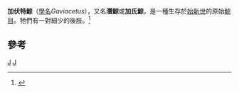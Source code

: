 {{Speciesbox
| taxon = Gaviacetus razai
| fossil_range = [[始新世|始新世]], {{Fossil range|45|43.5}}
| binomial_authority = [[菲利浦·金格里奇|Gingerich]] et al., 1995<ref>{{cite journal en|author=Philip D. Gingerich, Muhammad Arif, William C. Clyde|year=1995|title=New Archaeocetes (Mammalia, Cetacea) from the Middle Eocene Domanda formation of the Sulaiman range, Pun Jab (Pakistan)|journal=Contributions from the Museum of Paleontology, The University of Michigan|volume=29|issue=11|pages=291-330|url=http://hdl.handle.net/2027.42/48650}}</ref>
}}

'''加伏特鯨'''（[[學名|學名]]''Gaviacetus''），又名'''潛鯨'''或'''加氏鯨'''，是一種生存於[[始新世|始新世]]的原始[[鯨目|鯨目]]。牠們有一對細少的後肢。<ref name="prothero">{{Cite book en|author=Donald Prothero|year=2007|title=Evolution: What the Fossils Say and Why it Matters|url=https://archive.org/details/evolutionwhatfos00prot_0|publisher=Columbia University Press|id=ISBN 978-0231139625}}</ref>

==參考==
{{reflist}}
{{古鯨小目}}
{{Taxonbar}}
[[Category:原鯨科|J]]
[[Category:始新世哺乳類|J]]
